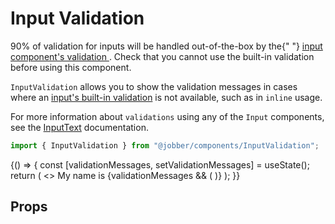 
<Meta title="Components/InputValidation" component={InputValidation} />

# Input Validation

<Banner type="warning" dismissible={false}>
  90% of validation for inputs will be handled out-of-the-box by the{" "}
  <a href="/components/input-text/#validation-message">
    input component's validation
  </a>
  . Check that you cannot use the built-in validation before using this component.
</Banner>

`InputValidation` allows you to show the validation messages in cases where an
[input's built-in validation](/components/input-text/#validation-message) is not
available, such as in `inline` usage.

For more information about `validations` using any of the `Input` components,
see the [InputText](/components/input-text/#validation-message) documentation.

```ts
import { InputValidation } from "@jobber/components/InputValidation";
```

<Canvas>
  <Story name="InputValidation">
    {() => {
      const [validationMessages, setValidationMessages] = useState();
      return (
        <>
          <Text>
            My name is
            <InputText
              validations={{
                required: {
                  value: true,
                  message: "Please tell me your name",
                },
                pattern: {
                  value: /Jeff/,
                  message: "Have you considered a better name, like Jeff?",
                },
              }}
              onValidation={setValidationMessages}
              name="myName"
              size="small"
              inline={true}
              maxLength={4}
            />
          </Text>
          {validationMessages && (
            <InputValidation message={validationMessages} />
          )}
        </>
      );
    }}
  </Story>
</Canvas>

## Props

<ArgsTable of={InputValidation} story="InputValidation" />
